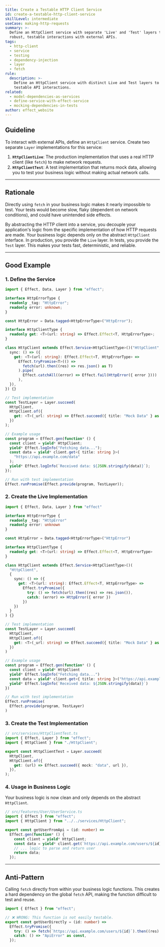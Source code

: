 ```yaml
---
title: Create a Testable HTTP Client Service
id: create-a-testable-http-client-service
skillLevel: intermediate
useCase: making-http-requests
summary: >-
  Define an HttpClient service with separate 'Live' and 'Test' layers to enable
  robust, testable interactions with external APIs.
tags:
  - http-client
  - service
  - testing
  - dependency-injection
  - layer
  - fetch
rule:
  description: >-
    Define an HttpClient service with distinct Live and Test layers to enable
    testable API interactions.
related:
  - model-dependencies-as-services
  - define-service-with-effect-service
  - mocking-dependencies-in-tests
author: effect_website
---
```


## Guideline

To interact with external APIs, define an `HttpClient` service. Create two separate `Layer` implementations for this service:
1.  **`HttpClientLive`**: The production implementation that uses a real HTTP client (like `fetch`) to make network requests.
2.  **`HttpClientTest`**: A test implementation that returns mock data, allowing you to test your business logic without making actual network calls.

---

## Rationale

Directly using `fetch` in your business logic makes it nearly impossible to test. Your tests would become slow, flaky (dependent on network conditions), and could have unintended side effects.

By abstracting the HTTP client into a service, you decouple your application's logic from the specific implementation of how HTTP requests are made. Your business logic depends only on the abstract `HttpClient` interface. In production, you provide the `Live` layer. In tests, you provide the `Test` layer. This makes your tests fast, deterministic, and reliable.

---

## Good Example

### 1. Define the Service

```typescript
import { Effect, Data, Layer } from "effect";

interface HttpErrorType {
  readonly _tag: "HttpError";
  readonly error: unknown;
}

const HttpError = Data.tagged<HttpErrorType>("HttpError");

interface HttpClientType {
  readonly get: <T>(url: string) => Effect.Effect<T, HttpErrorType>;
}

class HttpClient extends Effect.Service<HttpClientType>()("HttpClient", {
  sync: () => ({
    get: <T>(url: string): Effect.Effect<T, HttpErrorType> =>
      Effect.tryPromise<T>(() =>
        fetch(url).then((res) => res.json() as T)
      ).pipe(
        Effect.catchAll((error) => Effect.fail(HttpError({ error })))
      ),
  }),
}) {}

// Test implementation
const TestLayer = Layer.succeed(
  HttpClient,
  HttpClient.of({
    get: <T>(_url: string) => Effect.succeed({ title: "Mock Data" } as T),
  })
);

// Example usage
const program = Effect.gen(function* () {
  const client = yield* HttpClient;
  yield* Effect.logInfo("Fetching data...");
  const data = yield* client.get<{ title: string }>(
    "https://api.example.com/data"
  );
  yield* Effect.logInfo(`Received data: ${JSON.stringify(data)}`);
});

// Run with test implementation
Effect.runPromise(Effect.provide(program, TestLayer));

```

### 2. Create the Live Implementation

```typescript
import { Effect, Data, Layer } from "effect"

interface HttpErrorType {
  readonly _tag: "HttpError"
  readonly error: unknown
}

const HttpError = Data.tagged<HttpErrorType>("HttpError")

interface HttpClientType {
  readonly get: <T>(url: string) => Effect.Effect<T, HttpErrorType>
}

class HttpClient extends Effect.Service<HttpClientType>()(
  "HttpClient",
  {
    sync: () => ({
      get: <T>(url: string): Effect.Effect<T, HttpErrorType> =>
        Effect.tryPromise({
          try: () => fetch(url).then((res) => res.json()),
          catch: (error) => HttpError({ error })
        })
    })
  }
) {}

// Test implementation
const TestLayer = Layer.succeed(
  HttpClient,
  HttpClient.of({
    get: <T>(_url: string) => Effect.succeed({ title: "Mock Data" } as T)
  })
)

// Example usage
const program = Effect.gen(function* () {
  const client = yield* HttpClient
  yield* Effect.logInfo("Fetching data...")
  const data = yield* client.get<{ title: string }>("https://api.example.com/data")
  yield* Effect.logInfo(`Received data: ${JSON.stringify(data)}`)
})

// Run with test implementation
Effect.runPromise(
  Effect.provide(program, TestLayer)
)
```

### 3. Create the Test Implementation

```typescript
// src/services/HttpClientTest.ts
import { Effect, Layer } from "effect";
import { HttpClient } from "./HttpClient";

export const HttpClientTest = Layer.succeed(
  HttpClient,
  HttpClient.of({
    get: (url) => Effect.succeed({ mock: "data", url }),
  }),
);
```

### 4. Usage in Business Logic

Your business logic is now clean and only depends on the abstract `HttpClient`.

```typescript
// src/features/User/UserService.ts
import { Effect } from "effect";
import { HttpClient } from "../../services/HttpClient";

export const getUserFromApi = (id: number) =>
  Effect.gen(function* () {
    const client = yield* HttpClient;
    const data = yield* client.get(`https://api.example.com/users/${id}`);
    // ... logic to parse and return user
    return data;
  });
```

---

## Anti-Pattern

Calling `fetch` directly from within your business logic functions. This creates a hard dependency on the global `fetch` API, making the function difficult to test and reuse.

```typescript
import { Effect } from "effect";

// ❌ WRONG: This function is not easily testable.
export const getUserDirectly = (id: number) =>
  Effect.tryPromise({
    try: () => fetch(`https://api.example.com/users/${id}`).then((res) => res.json()),
    catch: () => "ApiError" as const,
  });
```
